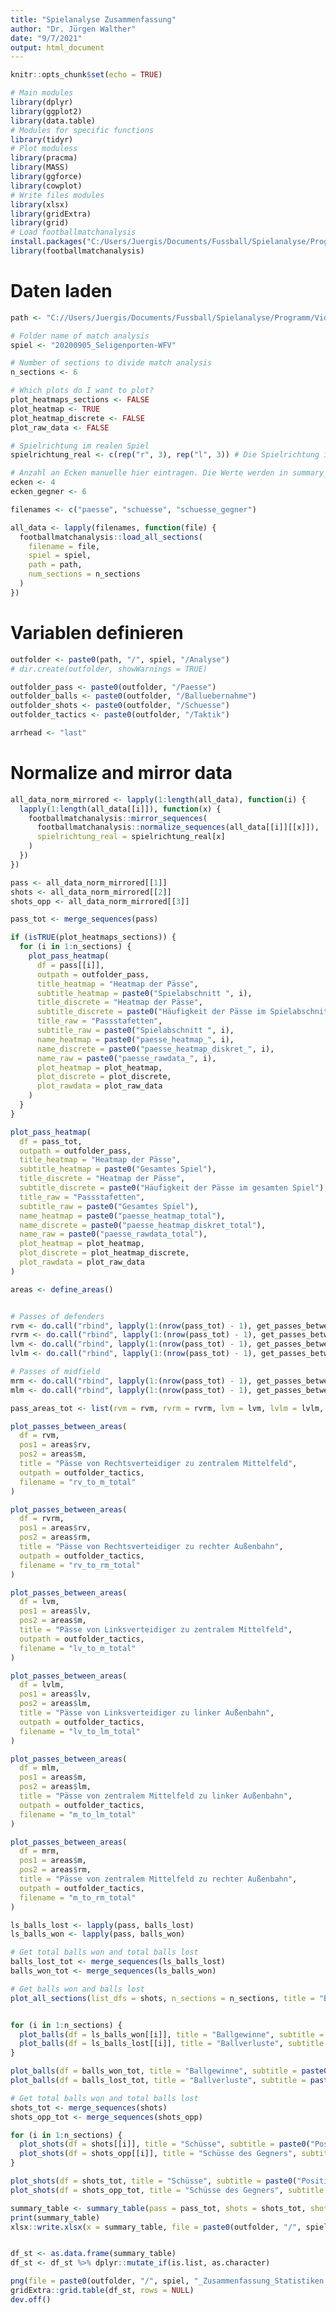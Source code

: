 ```yaml
---
title: "Spielanalyse Zusammenfassung"
author: "Dr. Jürgen Walther"
date: "9/7/2021"
output: html_document
---
```


```r
knitr::opts_chunk$set(echo = TRUE)
```


```r
# Main modules
library(dplyr)
library(ggplot2)
library(data.table)
# Modules for specific functions
library(tidyr)
# Plot moduless
library(pracma)
library(MASS)
library(ggforce)
library(cowplot)
# Write files modules
library(xlsx)
library(gridExtra)
library(grid)
# Load footballmatchanalysis
install.packages("C:/Users/Juergis/Documents/Fussball/Spielanalyse/Programm/Software/repo/footballmatchanalysis_0.1.0.tar.gz", repos = NULL, type = "source")
library(footballmatchanalysis)
```

# Daten laden

```r

path <- "C://Users/Juergis/Documents/Fussball/Spielanalyse/Programm/Videoanalyse/WFV"

# Folder name of match analysis
spiel <- "20200905_Seligenporten-WFV"

# Number of sections to divide match analysis
n_sections <- 6

# Which plots do I want to plot?
plot_heatmaps_sections <- FALSE
plot_heatmap <- TRUE
plot_heatmap_discrete <- FALSE
plot_raw_data <- FALSE

# Spielrichtung im realen Spiel
spielrichtung_real <- c(rep("r", 3), rep("l", 3)) # Die Spielrichtung in der Analyse ist immer von links nach rechts, also "r". Bei anderer Spielrichtung wird das Feld gespiegelt.

# Anzahl an Ecken manuelle hier eintragen. Die Werte werden in summary_table() ausgegeben
ecken <- 4
ecken_gegner <- 6

filenames <- c("paesse", "schuesse", "schuesse_gegner")

all_data <- lapply(filenames, function(file) {
  footballmatchanalysis::load_all_sections(
    filename = file,
    spiel = spiel,
    path = path,
    num_sections = n_sections
  )
})
```

# Variablen definieren

```r

outfolder <- paste0(path, "/", spiel, "/Analyse")
# dir.create(outfolder, showWarnings = TRUE)

outfolder_pass <- paste0(outfolder, "/Paesse")
outfolder_balls <- paste0(outfolder, "/Balluebernahme")
outfolder_shots <- paste0(outfolder, "/Schuesse")
outfolder_tactics <- paste0(outfolder, "/Taktik")

arrhead <- "last"
```

# Normalize and mirror data

```r

all_data_norm_mirrored <- lapply(1:length(all_data), function(i) {
  lapply(1:length(all_data[[i]]), function(x) {
    footballmatchanalysis::mirror_sequences(
      footballmatchanalysis::normalize_sequences(all_data[[i]][[x]]),
      spielrichtung_real = spielrichtung_real[x]
    )
  })
})

pass <- all_data_norm_mirrored[[1]]
shots <- all_data_norm_mirrored[[2]]
shots_opp <- all_data_norm_mirrored[[3]]
```



```r

pass_tot <- merge_sequences(pass)
```

```r
if (isTRUE(plot_heatmaps_sections)) {
  for (i in 1:n_sections) {
    plot_pass_heatmap(
      df = pass[[i]],
      outpath = outfolder_pass,
      title_heatmap = "Heatmap der Pässe",
      subtitle_heatmap = paste0("Spielabschnitt ", i),
      title_discrete = "Heatmap der Pässe",
      subtitle_discrete = paste0("Häufigkeit der Pässe im Spielabschnitt ", i),
      title_raw = "Passstafetten",
      subtitle_raw = paste0("Spielabschnitt ", i),
      name_heatmap = paste0("paesse_heatmap_", i),
      name_discrete = paste0("paesse_heatmap_diskret_", i),
      name_raw = paste0("paesse_rawdata_", i),
      plot_heatmap = plot_heatmap,
      plot_discrete = plot_discrete,
      plot_rawdata = plot_raw_data
    )
  }
}

plot_pass_heatmap(
  df = pass_tot,
  outpath = outfolder_pass,
  title_heatmap = "Heatmap der Pässe",
  subtitle_heatmap = paste0("Gesamtes Spiel"),
  title_discrete = "Heatmap der Pässe",
  subtitle_discrete = paste0("Häufigkeit der Pässe im gesamten Spiel"),
  title_raw = "Passstafetten",
  subtitle_raw = paste0("Gesamtes Spiel"),
  name_heatmap = paste0("paesse_heatmap_total"),
  name_discrete = paste0("paesse_heatmap_diskret_total"),
  name_raw = paste0("paesse_rawdata_total"),
  plot_heatmap = plot_heatmap,
  plot_discrete = plot_heatmap_discrete,
  plot_rawdata = plot_raw_data
)
```
```r

areas <- define_areas()


# Passes of defenders
rvm <- do.call("rbind", lapply(1:(nrow(pass_tot) - 1), get_passes_between_areas, pass_tot, areas$rv, areas$m, additional_passes = TRUE))
rvrm <- do.call("rbind", lapply(1:(nrow(pass_tot) - 1), get_passes_between_areas, pass_tot, areas$rv, areas$rm, additional_passes = TRUE))
lvm <- do.call("rbind", lapply(1:(nrow(pass_tot) - 1), get_passes_between_areas, pass_tot, areas$lv, areas$m, additional_passes = TRUE))
lvlm <- do.call("rbind", lapply(1:(nrow(pass_tot) - 1), get_passes_between_areas, pass_tot, areas$lv, areas$lm, additional_passes = TRUE))

# Passes of midfield
mrm <- do.call("rbind", lapply(1:(nrow(pass_tot) - 1), get_passes_between_areas, pass_tot, areas$m, areas$rm, additional_passes = TRUE))
mlm <- do.call("rbind", lapply(1:(nrow(pass_tot) - 1), get_passes_between_areas, pass_tot, areas$m, areas$lm, additional_passes = TRUE))

pass_areas_tot <- list(rvm = rvm, rvrm = rvrm, lvm = lvm, lvlm = lvlm, mrm = mrm, mlm = mlm)
```


```r

plot_passes_between_areas(
  df = rvm,
  pos1 = areas$rv,
  pos2 = areas$m,
  title = "Pässe von Rechtsverteidiger zu zentralem Mittelfeld",
  outpath = outfolder_tactics,
  filename = "rv_to_m_total"
)

plot_passes_between_areas(
  df = rvrm,
  pos1 = areas$rv,
  pos2 = areas$rm,
  title = "Pässe von Rechtsverteidiger zu rechter Außenbahn",
  outpath = outfolder_tactics,
  filename = "rv_to_rm_total"
)

plot_passes_between_areas(
  df = lvm,
  pos1 = areas$lv,
  pos2 = areas$m,
  title = "Pässe von Linksverteidiger zu zentralem Mittelfeld",
  outpath = outfolder_tactics,
  filename = "lv_to_m_total"
)

plot_passes_between_areas(
  df = lvlm,
  pos1 = areas$lv,
  pos2 = areas$lm,
  title = "Pässe von Linksverteidiger zu linker Außenbahn",
  outpath = outfolder_tactics,
  filename = "lv_to_lm_total"
)

plot_passes_between_areas(
  df = mlm,
  pos1 = areas$m,
  pos2 = areas$lm,
  title = "Pässe von zentralem Mittelfeld zu linker Außenbahn",
  outpath = outfolder_tactics,
  filename = "m_to_lm_total"
)

plot_passes_between_areas(
  df = mrm,
  pos1 = areas$m,
  pos2 = areas$rm,
  title = "Pässe von zentralem Mittelfeld zu rechter Außenbahn",
  outpath = outfolder_tactics,
  filename = "m_to_rm_total"
)
```

```r
ls_balls_lost <- lapply(pass, balls_lost)
ls_balls_won <- lapply(pass, balls_won)

# Get total balls won and total balls lost
balls_lost_tot <- merge_sequences(ls_balls_lost)
balls_won_tot <- merge_sequences(ls_balls_won)
```



```r
# Get balls won and balls lost
plot_all_sections(list_dfs = shots, n_sections = n_sections, title = "Ballgewinne", subtitle = paste0("Position der Ballgewinne in den Spielabschnitten "), outpath = outfolder_shots, filename = paste0("shots_combined"))


for (i in 1:n_sections) {
  plot_balls(df = ls_balls_won[[i]], title = "Ballgewinne", subtitle = paste0("Position der Ballgewinne in Spielabschnitt ", i), outpath = outfolder_balls, filename = paste0("ballgewinne_", i))
  plot_balls(df = ls_balls_lost[[i]], title = "Ballverluste", subtitle = paste0("Position der Ballverluste in Spielabschnitt ", i), outpath = outfolder_balls, filename = paste0("ballverluste_", i))
}

plot_balls(df = balls_won_tot, title = "Ballgewinne", subtitle = paste0("Position der Ballgewinne im gesamten Spiel"), outpath = outfolder_balls, filename = paste0("ballgewinne_total"))
plot_balls(df = balls_lost_tot, title = "Ballverluste", subtitle = paste0("Position der Ballverluste im gesamten Spiel"), outpath = outfolder_balls, filename = paste0("ballverluste_total"))
```

```r
# Get total balls won and total balls lost
shots_tot <- merge_sequences(shots)
shots_opp_tot <- merge_sequences(shots_opp)
```


```r
for (i in 1:n_sections) {
  plot_shots(df = shots[[i]], title = "Schüsse", subtitle = paste0("Position der Schüsse in Spielabschnitt ", i), outpath = outfolder_shots, filename = paste0("schuesse_", i))
  plot_shots(df = shots_opp[[i]], title = "Schüsse des Gegners", subtitle = paste0("Position der Schüsse des Gegners in Spielabschnitt ", i), outpath = outfolder_shots, filename = paste0("schuesse_gegner_", i))
}

plot_shots(df = shots_tot, title = "Schüsse", subtitle = paste0("Position der Schüsse im gesamten Spiel"), outpath = outfolder_shots, filename = paste0("schuesse_total"))
plot_shots(df = shots_opp_tot, title = "Schüsse des Gegners", subtitle = paste0("Position der Schüsse des Gegners im gesamten Spiel"), outpath = outfolder_shots, filename = paste0("schuesse_gegner_total"))
```


```r

summary_table <- summary_table(pass = pass_tot, shots = shots_tot, shots_opp = shots_opp_tot, pass_areas = pass_areas_tot, ecken = ecken, ecken_gegner = ecken_gegner)
print(summary_table)
xlsx::write.xlsx(x = summary_table, file = paste0(outfolder, "/", spiel, "_Zusammenfassung_Statistiken.xlsx"), row.names = FALSE)


df_st <- as.data.frame(summary_table)
df_st <- df_st %>% dplyr::mutate_if(is.list, as.character)

png(file = paste0(outfolder, "/", spiel, "_Zusammenfassung_Statistiken.png"), height = 650, width = 400)
gridExtra::grid.table(df_st, rows = NULL)
dev.off()
```
